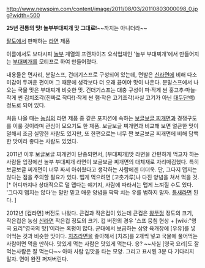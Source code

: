 http://www.newspim.com/content/image/2011/08/03/20110803000098_0.jpg?width=500

'''25년 전통의 맛! 놀부부대찌개 맛 그대로!'''~~까지는 아니더라~~

[[팔도]]에서 판매하는 [[라면]] 제품

이름에서도 보다시피 [[놀부]] 계열의 프랜차이즈 요식업체인 '놀부 부대찌개'에서 만들어지는 [[부대찌개]]를 모티프로 하여 만들어졌다.

내용물은 면사리, 분말스프, 건더기스프로 구성되어 있는데, 면발은 [[신라면]]에 비해 다소 미감이 두꺼운 편이며 그 때문에 생각보다 더 오래 끓여야 맛이 나온다. 분말스프에서 나오는 국물 맛은 부대찌개 비슷한 맛. 건더기스프는 대충 구성이 파·작게 썬 홍고추·마늘·작게 썬 김치조각(진짜로 작다!)·작게 썬 햄·작은 고기조각(사실 고기가 아닌 [[대두단백]]) 정도로 되어 있다.

처음 나올 때는 [[농심]]의 라면 제품 중 같은 포지션에 속하는 [[보글보글 찌개면]]과 경쟁구도를 이룰 것이라며 관심이 모으기도 한 제품. 보글보글 찌개면과 비교해 보면 얼큰한 맛이 덜해서 조금 실망한 사람도 있지만, 또 한편으로는 너무 짠 보글보글 찌개면에 비해 담백한 맛이라 좋다는 사람도 있었다.

2011년 이후 보글보글 찌개면이 단종되면서, [부대찌개]맛 라면을 간편하게 먹고자 하는 사람들 입장에선 놀부 부대찌개 라면이 보글보글 찌개면의 대체재로 자리매김했다. 특히 보글보글 찌개면이 너무 짜서 아쉬웠다고 생각하는 사람에겐 더더욱. 단, 그다지 맵지는 않다는 점을 주의할 필요가 있다. 맵게 먹으려면 [고춧가루]나 다진 양념을 쳐서 먹을 것.[* 어디까지나 상대적으로 덜 맵다는 얘기지, 사람에 따라서는 맵게 느껴질 수도 있다. '그다지 맵지는 않다'는 말만 믿고 매운 양념을 팍팍 치는 우를 범하지 말자. [[틈새라면]] 된다. ]

2012년 [컵라면] 버전도 나왔다. 큰컵과 작은컵이 있는데 큰컵은 [[왕뚜껑]] 정도의 크기, 작은컵은 농심 [[신라면]] 작은컵 정도의 크기. 컵 버전의 경우 '스프 뭉침 현상 + [wiki:"영국 요리"영국의 맛]'이라는 혹평이 많다. 군대에서 보급하는 삼양 육개장에 [우유]를 넣어먹는 것과 비슷한 맛이다. [[치즈라면]]을 좋아해서 [치즈]를 2개씩 넣고 국물에 풀어먹는 사람이면 먹을 만하다. 맛있게 먹는 사람은 맛있게 먹는다. 응? ~~사실 [영국 요리]도 잘 먹는사람은 잘 먹는다~~ 아마 사람 입맛을 타는 모양. 그리고 표시된 3분 다 기다리지 말자. 면이 완전 퍼져버린다.

